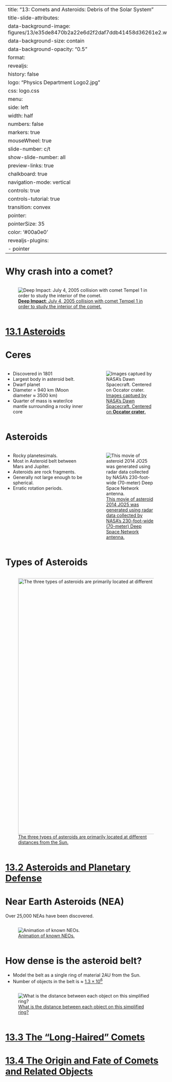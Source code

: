 
---
title: "13: Comets and Asteroids: Debris of the Solar System"
title-slide-attributes:
    data-background-image: figures/13/e35de8470b2a22e6d2f2daf7ddb41458d36261e2.webp
    data-background-size: contain
    data-background-opacity: "0.5"
format:
  revealjs:
    history: false
    logo: "Physics Department Logo2.jpg"
    css: logo.css
    menu:
      side: left
      width: half
      numbers: false
      markers: true
    mouseWheel: true
    slide-number: c/t 
    show-slide-number: all
    preview-links: true
    chalkboard: true
    navigation-mode: vertical
    controls: true
    controls-tutorial: true
    transition: convex
    pointer:
      pointerSize: 35
      color: '#00a0e0'
revealjs-plugins:
  - pointer
---

# Why crash into a comet?
:::: {.columns}
::: {.column width="75%"}
::: {.callout-note appearance="minimal"}
![[**Deep Impact**: July 4, 2005 collision with comet Tempel 1 in order to study the interior of the comet.](https://www.jpl.nasa.gov/missions/deep-impact)](figures/13/492015main_pia07923-full_2_full.jpg){#fig-deep-impact fig-align="center"}
:::
:::
:::: 

# {background-image="figures/13/old12-pg_0003.svg" background-size="75%"}

# [13.1 Asteroids](https://openstax.org/books/astronomy-2e/pages/13-1-asteroids)

 
# {background-image="figures/13/old12-pg_0006.svg" background-size="75%"}
# {background-image="figures/13/old12-pg_0007.svg" background-size="75%"}
# {background-image="figures/13/old12-pg_0008.svg" background-size="75%"}
# {background-image="figures/13/old12-pg_0009.svg" background-size="75%"}
# {background-image="figures/13/old12-pg_0010.svg" background-size="75%"}
# {background-image="figures/13/old12-pg_0011.svg" background-size="75%"}
# Ceres

:::: {.columns}
::: {.column width="50%"}
- Discovered in 1801 
- Largest body in asteroid belt.
- Dwarf planet
- Diameter = 940 km (Moon diameter $\approx$ 3500 km)
- Quarter of mass is water/ice mantle surrounding a rocky inner core
:::
::: {.column width="45%"}
::: {.callout-note appearance="minimal"}
![[Images captued by NASA's Dawn Spacecraft. Centered on **Occator crater**.](https://photojournal.jpl.nasa.gov/catalog/PIA21906)](figures/13/600px-PIA21906-Ceres-DwarfPlanet-HighResolution-Dawn-20170920.jpg){#fig-ceres fig-align="center"}
:::
:::
::::

# {background-image="figures/13/old12-pg_0031.svg" background-size="75%"}
# {background-image="figures/13/old12-pg_0032.svg" background-size="75%"}
# Asteroids

:::: {.columns}
::: {.column width="50%"}
- Rocky planetesimals.
- Most in Asteroid belt  between Mars and Jupiter.
- Asteroids are rock fragments.
- Generally not large enough to be spherical.
- Erratic rotation periods.
:::
::: {.column width="45%"}
::: {.callout-note appearance="minimal"}
![[This movie of asteroid 2014 JO25 was generated using radar data collected by NASA's 230-foot-wide (70-meter) Deep Space Network antenna.](https://photojournal.jpl.nasa.gov/catalog/PIA21597)](figures/13/PIA21597_-_New_Radar_Images_of_Asteroid_2014_JO25_(cropped).gif){#fig-2014J025-tumble fig-align="center"}
:::
:::
::::

# {background-image="figures/13/old12-pg_0033.svg" background-size="75%"}
# Types of Asteroids

:::: {.columns}
::: {.column width="95%"}
::: {.callout-note appearance="minimal"}
![[The three types of asteroids are primarily located at different distances from the Sun.](https://openstax.org/books/astronomy-2e/pages/13-1-asteroids#OSC_Astro_13_01_Type)](figures/13/dc93d5ff7a9921d26729be609d5e9da19e32b105.webp){#fig-asteroid-types-chart fig-align="center" width=800}
:::
:::
:::: 

# {background-image="figures/13/old12-pg_0035.svg" background-size="75%"}
# {background-image="figures/13/old12-pg_0036.svg" background-size="75%"}
# {background-image="figures/13/old12-pg_0037.svg" background-size="75%"}
# {background-image="figures/13/old12-pg_0038.svg" background-size="75%"}
# {background-image="figures/13/old12-pg_0039.svg" background-size="75%"}
# {background-image="figures/13/old12-pg_0040.svg" background-size="75%"}

# [13.2 Asteroids and Planetary Defense](https://openstax.org/books/astronomy-2e/pages/13-2-asteroids-and-planetary-defense)
# {background-image="figures/13/old12-pg_0043.svg" background-size="75%"}
# {background-image="figures/13/old12-pg_0044.svg" background-size="75%"}
# Near Earth Asteroids (NEA)
Over 25,000 NEAs have been discovered.

:::: {.columns}
::: {.column width="75%"}
::: {.callout-note appearance="minimal"}
![[Animation of known NEOs.](https://www.jpl.nasa.gov/news/twenty-years-of-tracking-near-earth-objects)](figures/13/Asteroids-KnownNearEarthObjects-Animation-UpTo20180101.gif){#fig-neos-animation fig-align="center"}
:::
:::
:::: 

# How dense is the asteroid belt?

- Model the belt as a single ring of material 2AU from the Sun.
- Number of objects in the belt is $\approx$ [$1.3\times10^6$](figures/13/Asteroids-KnownNearEarthObjects-Animation-UpTo20180101.gif) 

:::: {.columns}
::: {.column width="75%"}
::: {.callout-note appearance="minimal"}
![[What is the distance between each object on this simplified ring?](https://esahubble.org/images/heic1715c/)](figures/13/asteroid-belt-simple-model.svg){#fig-simple-belt-model fig-align="center"}
:::
:::
:::: 


# [13.3 The "Long-Haired" Comets](https://openstax.org/books/astronomy-2e/pages/13-3-the-long-haired-comets)

# {background-image="figures/13/old12-pg_0046.svg" background-size="75%"}
# {background-image="figures/13/old12-pg_0047.svg" background-size="75%"}
# {background-image="figures/13/old12-pg_0048.svg" background-size="75%"}
# {background-image="figures/13/old12-pg_0049.svg" background-size="75%"}
# {background-image="figures/13/old12-pg_0050.svg" background-size="75%"}
# {background-image="figures/13/old12-pg_0051.svg" background-size="75%"}
# {background-image="figures/13/old12-pg_0052.svg" background-size="75%"}
# {background-image="figures/13/old12-pg_0053.svg" background-size="75%"}
# {background-image="figures/13/old12-pg_0054.svg" background-size="75%"}
# {background-image="figures/13/old12-pg_0055.svg" background-size="75%"}
# {background-image="figures/13/old12-pg_0056.svg" background-size="75%"}
# {background-image="figures/13/old12-pg_0066.svg" background-size="75%"}
# {background-image="figures/13/old12-pg_0067.svg" background-size="75%"}
# {background-image="figures/13/old12-pg_0068.svg" background-size="75%"}
# {background-image="figures/13/old12-pg_0069.svg" background-size="75%"}
# [13.4 The Origin and Fate of Comets and Related Objects](https://openstax.org/books/astronomy-2e/pages/13-4-the-origin-and-fate-of-comets-and-related-objects)
